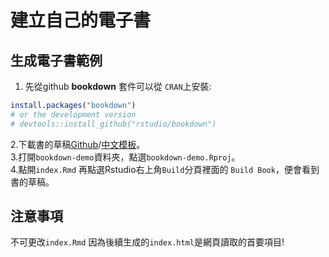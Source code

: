 # 建立自己的電子書
## 生成電子書範例  
1. 先從github
**bookdown** 套件可以從 `CRAN`上安裝:

```r
install.packages("bookdown")
# or the development version
# devtools::install_github("rstudio/bookdown")
```

2.下載書的草稿[Github](https://github.com/rstudio/bookdown-demo)/[中文模板](https://github.com/yihui/bookdown-chinese)。   
3.打開`bookdown-demo`資料夾，點選`bookdown-demo.Rproj`。     
4.點開`index.Rmd` 再點選Rstudio右上角`Build`分頁裡面的 `Build Book`，便會看到書的草稿。  

## 注意事項  
不可更改`index.Rmd`{-}
因為後續生成的`index.html`是網頁讀取的首要項目!
